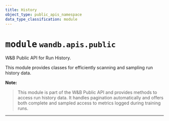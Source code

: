 ```yaml
---
title: History
object_type: public_apis_namespace
data_type_classification: module
---
```


<Card title="View the source code" href="https://github.com/wandb/wandb/blob/main/wandb/apis/public/history.py" icon="github"/>




# <kbd>module</kbd> `wandb.apis.public`
W&B Public API for Run History. 

This module provides classes for efficiently scanning and sampling run history data. 



**Note:**

> This module is part of the W&B Public API and provides methods to access run history data. It handles pagination automatically and offers both complete and sampled access to metrics logged during training runs. 



---



